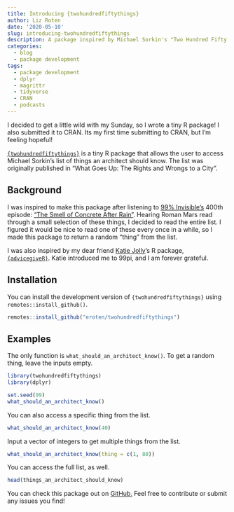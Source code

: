 ```yaml
---
title: Introducing {twohundredfiftythings}
author: Liz Roten
date: '2020-05-10'
slug: introducing-twohundredfiftythings
description: A package inspired by Michael Sorkin's "Two Hundred Fifty Things an Architect Should Know."
categories:
  - blog
  - package development
tags:
  - package development
  - dplyr
  - magrittr
  - tidyverse
  - CRAN
  - podcasts
---
```


I decided to get a little wild with my Sunday, so I wrote a tiny R package! I also submitted it to CRAN. Its my first time submitting to CRAN, but I'm feeling hopeful! 

[`{twohundredfiftythings}`](https://github.com/eroten/twohundredfiftythings) is a tiny R package that allows the user to access Michael Sorkin's list of things an architect should know. The list was originally published in "What Goes Up: The Rights and Wrongs to a City". 

## Background  

I was inspired to make this package after listening to [99% Invisible's](https://99percentinvisible.org/) 400th episode: ["The Smell of Concrete After Rain"](https://99percentinvisible.org/episode/the-smell-of-concrete-after-rain/). Hearing Roman Mars read through a small selection of these things, I decided to read the entire list. I figured it would be nice to read one of these every once in a while, so I made this package to return a random "thing" from the list.  

I was also inspired by my dear friend [Katie Jolly](https://twitter.com/katiejolly6)'s R package, [`{advicegiveR}`](https://github.com/katiejolly/advicegiveR). Katie introduced me to 99pi, and I am forever grateful.  

## Installation

You can install the development version of `{twohundredfiftythings}` using `remotes::install_github()`.  

```r
remotes::install_github("eroten/twohundredfiftythings")
```

## Examples  

The only function is `what_should_an_architect_know()`. To get a random thing, leave the inputs empty.  


```r
library(twohundredfiftythings)
library(dplyr)

set.seed(99)
what_should_an_architect_know()
```

You can also access a specific thing from the list. 

```r
what_should_an_architect_know(40)
```

Input a vector of integers to get multiple things from the list. 

```r
what_should_an_architect_know(thing = c(1, 80))
```

You can access the full list, as well. 

```r
head(things_an_architect_should_know)
```


You can check this package out on [GitHub.](https://github.com/eroten/twohundredfiftythings) Feel free to contribute or submit any issues you find!